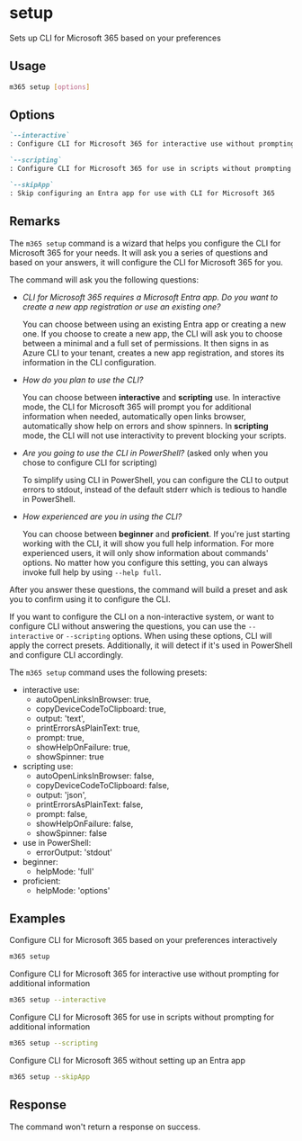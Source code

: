
# setup

Sets up CLI for Microsoft 365 based on your preferences

## Usage

```sh
m365 setup [options]
```

## Options

```md definition-list
`--interactive`
: Configure CLI for Microsoft 365 for interactive use without prompting for additional information.

`--scripting`
: Configure CLI for Microsoft 365 for use in scripts without prompting for additional information.

`--skipApp`
: Skip configuring an Entra app for use with CLI for Microsoft 365
```

<Global />

## Remarks

The `m365 setup` command is a wizard that helps you configure the CLI for Microsoft 365 for your needs. It will ask you a series of questions and based on your answers, it will configure the CLI for Microsoft 365 for you.

The command will ask you the following questions:

- _CLI for Microsoft 365 requires a Microsoft Entra app. Do you want to create a new app registration or use an existing one?_

  You can choose between using an existing Entra app or creating a new one. If you choose to create a new app, the CLI will ask you to choose between a minimal and a full set of permissions. It then signs in as Azure CLI to your tenant, creates a new app registration, and stores its information in the CLI configuration.

- _How do you plan to use the CLI?_

  You can choose between **interactive** and **scripting** use. In interactive mode, the CLI for Microsoft 365 will prompt you for additional information when needed, automatically open links browser, automatically show help on errors and show spinners. In **scripting** mode, the CLI will not use interactivity to prevent blocking your scripts.

- _Are you going to use the CLI in PowerShell?_ (asked only when you chose to configure CLI for scripting)

  To simplify using CLI in PowerShell, you can configure the CLI to output errors to stdout, instead of the default stderr which is tedious to handle in PowerShell.

- _How experienced are you in using the CLI?_

  You can choose between **beginner** and **proficient**. If you're just starting working with the CLI, it will show you full help information. For more experienced users, it will only show information about commands' options. No matter how you configure this setting, you can always invoke full help by using `--help full`.

After you answer these questions, the command will build a preset and ask you to confirm using it to configure the CLI.

If you want to configure the CLI on a non-interactive system, or want to configure CLI without answering the questions, you can use the `--interactive` or `--scripting` options. When using these options, CLI will apply the correct presets. Additionally, it will detect if it's used in PowerShell and configure CLI accordingly.

The `m365 setup` command uses the following presets:

- interactive use:
  - autoOpenLinksInBrowser: true,
  - copyDeviceCodeToClipboard: true,
  - output: 'text',
  - printErrorsAsPlainText: true,
  - prompt: true,
  - showHelpOnFailure: true,
  - showSpinner: true
- scripting use:
  - autoOpenLinksInBrowser: false,
  - copyDeviceCodeToClipboard: false,
  - output: 'json',
  - printErrorsAsPlainText: false,
  - prompt: false,
  - showHelpOnFailure: false,
  - showSpinner: false
- use in PowerShell:
  - errorOutput: 'stdout'
- beginner:
  - helpMode: 'full'
- proficient:
  - helpMode: 'options'

## Examples

Configure CLI for Microsoft 365 based on your preferences interactively

```sh
m365 setup
```

Configure CLI for Microsoft 365 for interactive use without prompting for additional information

```sh
m365 setup --interactive
```

Configure CLI for Microsoft 365 for use in scripts without prompting for additional information

```sh
m365 setup --scripting
```

Configure CLI for Microsoft 365 without setting up an Entra app

```sh
m365 setup --skipApp
```

## Response

The command won't return a response on success.
